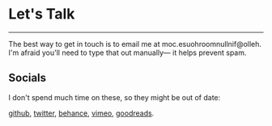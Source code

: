 
<SEO title="Contact" />
<div class="page-wrapper index-wrapper big">

# Let's Talk

<hr />

The best way to get in touch is to email me at <span class="obfuscate">moc.esuohroom<span>null</span>nif@olleh</span>. I'm afraid you'll need to type that out manually⁠— it helps prevent spam.

## Socials

I don't spend much time on these, so they might be out of date:

[github](http://www.github.com/finmoorhouse), [twitter](https://www.twitter.com/finmoorhouse), [behance](https://www.behance.net/finmoorhouse), [vimeo](http://www.vimeo.com/finmoorhouse), [goodreads](https://www.goodreads.com/finm).

</div>
